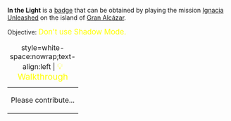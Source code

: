 '''In the Light''' is a [[Badges|badge]] that can be obtained by playing the mission [[Ignacia Unleashed]] on the island of [[Gran Alcázar]].

Objective: <big style="color:yellow">Don't use Shadow Mode.</big>

{| class="mw-collapsible mw-collapsed"
|+ style=white-space:nowrap;text-align:left | <big style="color:yellow">💡 Walkthrough</big>
|-
| Please contribute...
|}